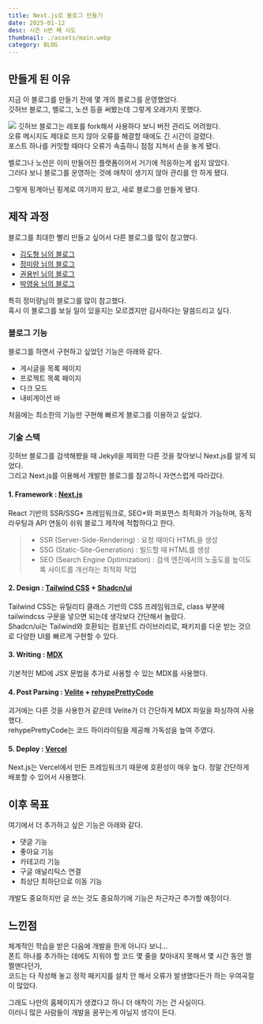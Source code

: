 ```yaml
---
title: Next.js로 블로그 만들기 
date: 2025-01-12  
desc: 시즌 n번 째 시도   
thumbnail: ./assets/main.webp  
category: BLOG  
---
```


## 만들게 된 이유  

지금 이 블로그를 만들기 전에 몇 개의 블로그를 운영했었다.   
깃허브 블로그, 벨로그, 노션 등을 써봤는데 그렇게 오래가지 못했다.  

![](./assets/1.png)
깃허브 블로그는 레포를 fork해서 사용하다 보니 버전 관리도 어려웠다.  
오류 메시지도 제대로 뜨지 않아 오류를 해결할 때에도 긴 시간이 걸렸다.  
포스트 하나를 커밋할 때마다 오류가 속출하니 점점 지쳐서 손을 놓게 됐다.  

벨로그나 노션은 이미 만들어진 플랫폼이어서 거기에 적응하는게 쉽지 않았다.  
그러다 보니 블로그를 운영하는 것에 애착이 생기지 않아 관리를 안 하게 됐다.  

그렇게 핑계아닌 핑계로 여기까지 왔고, 새로 블로그를 만들게 됐다.  


## 제작 과정  

블로그를 최대한 빨리 만들고 싶어서 다른 블로그를 많이 참고했다.  
- [김도형 님의 블로그](https://d5br5.dev/blog/nextjs_blog/setup)
- [정미량 님의 블로그](https://miryang.dev/blog/build-blog-with-nextjs)
- [권용빈 님의 블로그](https://yiyb-blog.vercel.app/)
- [박영웅 님의 블로그](https://www.heropy.dev/)

특히 정미량님의 블로그를 많이 참고했다.  
혹시 이 블로그를 보실 일이 있을지는 모르겠지만 감사하다는 말씀드리고 싶다.  

### 블로그 기능  

블로그를 하면서 구현하고 싶었던 기능은 아래와 같다.  
- 게시글을 목록 페이지
- 프로젝트 목록 페이지
- 다크 모드
- 내비게이션 바

처음에는 최소한의 기능만 구현해 빠르게 블로그를 이용하고 싶었다.  

### 기술 스택  

깃허브 블로그를 검색해봤을 때 Jekyll을 제외한 다른 것을 찾아보니 Next.js를 알게 되었다.  
그리고 Next.js를 이용해서 개발한 블로그를 참고하니 자연스럽게 따라갔다.  


#### 1. Framework : [Next.js](https://nextjs.org/docs/app/getting-started)  
React 기반의 SSR/SSG* 프레임워크로, SEO*와 퍼포먼스 최적화가 가능하며, 동적 라우팅과 API 연동이 쉬워 블로그 제작에 적합하다고 한다.   
> - SSR (Server-Side-Rendering) : 요청 때마다 HTML을 생성  
> - SSG (Static-Site-Generation) : 빌드할 때 HTML를 생성  
> - SEO (Search Engine Optimization) : 검색 엔진에서의 노출도를 높이도록 사이트를 개선하는 최적화 작업  

#### 2. Design : [Tailwind CSS](https://tailwindcss.com/docs/installation) + [Shadcn/ui](https://ui.shadcn.com/docs)  
Tailwind CSS는 유틸리티 클래스 기반의 CSS 프레임워크로, class 부분에 tailwindcss 구문을 넣으면 되는데 생각보다 간단해서 놀랐다.  
Shadcn/ui는 Tailwind와 호환되는 컴포넌트 라이브러리로, 패키지를 다운 받는 것으로 다양한 UI를 빠르게 구현할 수 있다.  

#### 3. Writing : [MDX](https://mdxjs.com/)  
기본적인 MD에 JSX 문법을 추가로 사용할 수 있는 MDX를 사용했다.  

#### 4. Post Parsing : [Velite](https://velite.js.org/guide/quick-start) + [rehypePrettyCode](https://velite.js.org/guide/code-highlighting)  
괴거에는 다른 것을 사용한거 같은데 Velite가 더 간단하게 MDX 파일을 파싱하여 사용했다.  
rehypePrettyCode는 코드 하이라이팅을 제공해 가독성을 높여 주였다.  


#### 5. Deploy : [Vercel](https://vercel.com/home)  
Next.js는 Vercel에서 만든 프레임워크기 때문에 호환성이 매우 높다. 
정말 간단하게 배포할 수 있어서 사용했다.  

## 이후 목표  

여기에서 더 추가하고 싶은 기능은 아래와 같다.  
- 댓글 기능
- 좋아요 기능
- 카테고리 기능
- 구글 애널리틱스 연결
- 최상단 최하단으로 이동 기능

개발도 중요하지만 글 쓰는 것도 중요하기에 기능은 차근차근 추가할 예정이다.  

## 느낀점  

체계적인 학습을 받은 다음에 개발을 한게 아니다 보니...  
폰트 하나를 추가하는 데에도 지워야 할 코드 몇 줄을 찾아내지 못해서 몇 시간 동안 쩔쩔맨다던가,  
코드는 다 작성해 놓고 정작 패키지를 설치 안 해서 오류가 발생했다든가 하는 우여곡절이 많았다.  

그래도 나만의 홈페이지가 생겼다고 하니 더 애착이 가는 건 사실이다.  
이러니 많은 사람들이 개발을 꿈꾸는게 아닐지 생각이 든다.  
